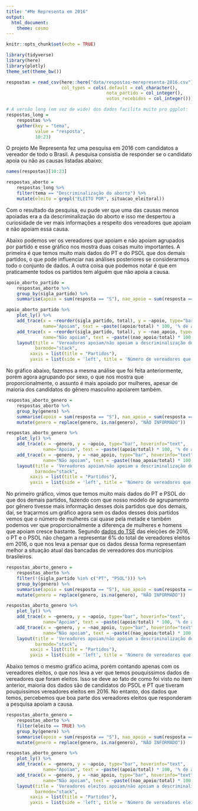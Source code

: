 ```yaml
---
title: "#Me Representa em 2016"
output: 
  html_document:
    theme: cosmo
---
```


```r
knitr::opts_chunk$set(echo = TRUE)
```

```r
library(tidyverse)
library(here)
library(plotly)
theme_set(theme_bw())
```

```r
respostas = read_csv(here::here("data/respostas-merepresenta-2016.csv"), 
                     col_types = cols(.default = col_character(), 
                                      nota_partido = col_integer(), 
                                      votos_recebidos = col_integer()))

# A versão long (em vez de wide) dos dados facilita muito pro ggplot:
respostas_long = 
    respostas %>% 
    gather(key = "tema", 
           value = "resposta", 
           10:23)
```

O projeto Me Representa fez uma pesquisa em 2016 com candidatos a vereador de todo o Brasil. A pesquisa consistia de responder se o candidato apoia ou não as causas listadas abaixo:

```r
names(respostas)[10:23] 
```

```r
respostas_aborto =
    respostas_long %>% 
    filter(tema == "Descriminalização do aborto") %>% 
    mutate(eleito = grepl("ELEITO POR", situacao_eleitoral))
```

Com o resultado da pesquisa, eu pude ver que uma das causas menos apoiadas era a da descriminalização do aborto e isso me despertou a curiosidade de ver mais informações a respeito dos vereadores que apoiam e não apoiam essa causa.

Abaixo podemos ver os vereadores que apoiam e não apoiam agrupados por partido e esse gráfico nos mostra duas coisas muito importantes. A primeira é que temos muito mais dados do PT e do PSOL que dos demais partidos, o que pode influenciar nas análises posteriores se considerarmos todo o conjunto de dados. A outra coisa que podemos notar é que em praticamente todos os partidos tem alguém que não apoia a causa.

```r
apoio_aborto_partido = 
    respostas_aborto %>%
    group_by(sigla_partido) %>% 
    summarise(apoio = sum(resposta == "S"), nao_apoio = sum(resposta == "N"), total=n())

apoio_aborto_partido %>% 
    plot_ly() %>%
    add_trace(x = ~reorder(sigla_partido, total), y = ~apoio, type="bar", hoverinfo="text",
              name="Apoiam", text = ~paste((apoio/total) * 100, '% de apoio')) %>%
    add_trace(x = ~reorder(sigla_partido, total), y = ~nao_apoio, type="bar", hoverinfo="text",
              name="Não apoiam", text = ~paste((nao_apoio/total) * 100, '% de rejeição')) %>%
    layout(title = 'Vereadores apoiam/não apoiam a descriminalização do aborto',
           barmode="stack",
         xaxis = list(title = "Partidos"),
         yaxis = list(side = 'left', title = 'Número de vereadores que responderam a pesquisa', showgrid = TRUE, zeroline = TRUE))
```

No gráfico abaixo, fazemos a mesma análise que foi feita anteriormente, porém agora agrupando por sexo, o que nos mostra que proporcionalmente, o assunto é mais apoiado por mulheres, apesar de maioria dos candidatos do gênero masculino apoiarem também.

```r
respostas_aborto_genero =
    respostas_aborto %>% 
    group_by(genero) %>% 
    summarise(apoio = sum(resposta == "S"), nao_apoio = sum(resposta == "N"), total=n(), proporcao=sum(resposta == "S") / n()) %>% 
    mutate(genero = replace(genero, is.na(genero), "NÃO INFORMADO"))

respostas_aborto_genero %>% 
    plot_ly() %>%
    add_trace(x = ~genero, y = ~apoio, type="bar", hoverinfo="text",
              name="Apoiam", text = ~paste((apoio/total) * 100, '% de apoio')) %>%
    add_trace(x = ~genero, y = ~nao_apoio, type="bar", hoverinfo="text",
              name="Não apoiam", text = ~paste((nao_apoio/total) * 100, '% de rejeição')) %>%
    layout(title = 'Vereadores apoiam/não apoiam a descriminalização do aborto por gênero',
           barmode="stack",
         xaxis = list(title = "Partidos"),
         yaxis = list(side = 'left', title = 'Número de vereadores que responderam a pesquisa', showgrid = TRUE, zeroline = TRUE))
```

No primeiro gráfico, vimos que temos muito mais dados do PT e PSOL do que dos demais partidos, fazendo com que nosso modelo de agrupamento por gênero tivesse mais informação desses dois partidos que dos demais, daí, se traçarmos um gráfico agora sem os dados desses dois partidos vemos que o número de mulheres cai quase pela metade e também podemos ver que proporcionalmente a diferença de mulheres e homens que apoiam cresce bastante. Segundo [dados do TSE](http://www.tse.jus.br/eleicoes/estatisticas/eleicoes/eleicoes-anteriores/estatisticas-eleitorais-2016/resultados) das eleições de 2016, o PT e o PSOL não chegam a representar 6% do total de vereadores eleitos em 2016, o que nos leva a pensar que os dados dessa forma representam melhor a situação atual das bancadas de vereadores dos municípios brasileiros.

```r
respostas_aborto_genero =
    respostas_aborto %>%
    filter(!(sigla_partido %in% c("PT", "PSOL"))) %>% 
    group_by(genero) %>% 
    summarise(apoio = sum(resposta == "S"), nao_apoio = sum(resposta == "N"), total=n(), proporcao=sum(resposta == "S") / n()) %>% 
    mutate(genero = replace(genero, is.na(genero), "NÃO INFORMADO"))

respostas_aborto_genero %>% 
    plot_ly() %>%
    add_trace(x = ~genero, y = ~apoio, type="bar", hoverinfo="text",
              name="Apoiam", text = ~paste((apoio/total) * 100, '% de apoio')) %>%
    add_trace(x = ~genero, y = ~nao_apoio, type="bar", hoverinfo="text",
              name="Não apoiam", text = ~paste((nao_apoio/total) * 100, '% de rejeição')) %>%
    layout(title = 'Vereadores apoiam/não apoiam a descriminalização do aborto por gênero',
           barmode="stack",
         xaxis = list(title = "Partidos"),
         yaxis = list(side = 'left', title = 'Número de vereadores que responderam a pesquisa', showgrid = TRUE, zeroline = TRUE))
```

Abaixo temos o mesmo gráfico acima, porém contando apenas com os vereadores eleitos, o que nos leva a ver que temos pouquissimos dados de vereadores que foram eleitos. Isso se deve ao fato de como foi visto no item anterior, maioria dos dados são de candidatos do PSOL e PT que tiveram pouquíssimos vereadores eleitos em 2016. No entanto, dos dados que temos, percebemos que boa parte dos vereadores eleitos que responderam a pesquisa apoiam a causa.

```r
respostas_aborto_genero =
    respostas_aborto %>%
    filter(eleito == TRUE) %>% 
    group_by(genero) %>% 
    summarise(apoio = sum(resposta == "S"), nao_apoio = sum(resposta == "N"), total=n(), proporcao=sum(resposta == "S") / n()) %>% 
    mutate(genero = replace(genero, is.na(genero), "NÃO INFORMADO"))

respostas_aborto_genero %>% 
    plot_ly() %>%
    add_trace(x = ~genero, y = ~apoio, type="bar", hoverinfo="text",
              name="Apoiam", text = ~paste((apoio/total) * 100, '% de apoio')) %>%
    add_trace(x = ~genero, y = ~nao_apoio, type="bar", hoverinfo="text",
              name="Não apoiam", text = ~paste((nao_apoio/total) * 100, '% de rejeição')) %>%
    layout(title = 'Vereadores eleitos apoiam/não apoiam a descriminalização do aborto por gênero',
           barmode="stack",
         xaxis = list(title = "Partidos"),
         yaxis = list(side = 'left', title = 'Número de vereadores eleitos que responderam a pesquisa', showgrid = TRUE, zeroline = TRUE))
```


